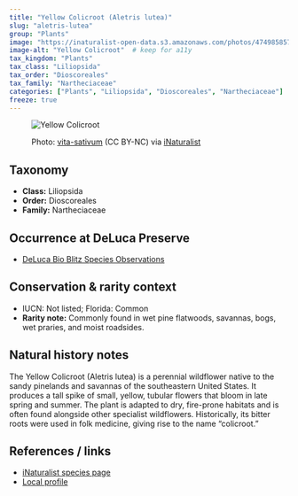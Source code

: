 ```yaml
---
title: "Yellow Colicroot (Aletris lutea)"
slug: "aletris-lutea"
group: "Plants"
image: "https://inaturalist-open-data.s3.amazonaws.com/photos/474985857/medium.jpegg"       # keep for thumbnails
image-alt: "Yellow Colicroot"  # keep for a11y
tax_kingdom: "Plants"
tax_class: "Liliopsida"
tax_order: "Dioscoreales"
tax_family: "Nartheciaceae"
categories: ["Plants", "Liliopsida", "Dioscoreales", "Nartheciaceae"]   # these drive the chips + filtering
freeze: true
---
```


<figure class="species-figure">

<img src="https://inaturalist-open-data.s3.amazonaws.com/photos/474985857/medium.jpeg" alt="Yellow Colicroot" class="species-photo"/>

<figcaption class="photo-credit">

Photo: <a href="https://www.inaturalist.org/people/vita-sativum">vita-sativum</a> (CC BY-NC) via <a href="https://www.inaturalist.org/observations/264520910">iNaturalist</a>

</figcaption>

</figure>

## Taxonomy

-   **Class:** Liliopsida
-   **Order:** Dioscoreales
-   **Family:** Nartheciaceae

## Occurrence at DeLuca Preserve

-   [DeLuca Bio Blitz Species Observations](https://www.inaturalist.org/observations?project_id=191727&subview=table&taxon_id=1316608)

## Conservation & rarity context

-   IUCN: Not listed; Florida: Common
-   **Rarity note:** Commonly found in wet pine flatwoods, savannas, bogs, wet praries, and moist roadsides.

## Natural history notes

The Yellow Colicroot (Aletris lutea) is a perennial wildflower native to the sandy pinelands and savannas of the southeastern United States. It produces a tall spike of small, yellow, tubular flowers that bloom in late spring and summer. The plant is adapted to dry, fire-prone habitats and is often found alongside other specialist wildflowers. Historically, its bitter roots were used in folk medicine, giving rise to the name “colicroot.”

## References / links

-   [iNaturalist species page](https://www.inaturalist.org/taxa/131660-Aletris-lutea)
-   [Local profile](https://www.fnps.org/plant/aletris-lutea)
